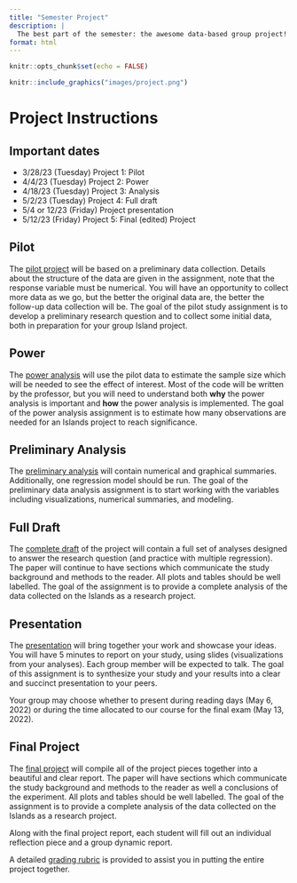 ```yaml
---
title: "Semester Project"
description: |
  The best part of the semester: the awesome data-based group project!
format: html
---
```




```r
knitr::opts_chunk$set(echo = FALSE)
```

```r
knitr::include_graphics("images/project.png")
```

# Project Instructions

:::{.callout-tip icon=false}
## Important dates

* 3/28/23 (Tuesday) Project 1: Pilot
* 4/4/23 (Tuesday) Project 2: Power
* 4/18/23 (Tuesday) Project 3: Analysis
* 5/2/23 (Tuesday) Project 4: Full draft
* 5/4 or 12/23 (Friday) Project presentation
* 5/12/23 (Friday) Project 5: Final (edited) Project
::: 

## Pilot

The <a href = "https://m58-intro-stats.netlify.app/slides/Pilot_m58_s23_Islands.docx" target = "_blank">pilot project</a> will be based on a preliminary data collection.  Details about the structure of the data are given in the assignment, note that the response variable must be numerical.  You will have an opportunity to collect more data as we go, but the better the original data are, the better the follow-up data collection will be. The goal of the pilot study assignment is to develop a preliminary research question and to collect some initial data, both in preparation for your group Island project. 

## Power

The <a href = "https://m58-intro-stats.netlify.app/slides/Power_m58_s23_Islands.docx" target = "_blank">power analysis</a> will use the pilot data to estimate the sample size which will be needed to see the effect of interest.  Most of the code will be written by the professor, but you will need to understand both **why** the power analysis is important and **how** the power analysis is implemented.  The goal of the power analysis assignment is to estimate how many observations are needed for an Islands project to reach significance.

## Preliminary Analysis

The <a href = "https://m58-intro-stats.netlify.app/slides/PreliminaryAnalysis_m58_s23_Islands.docx" target = "_blank">preliminary analysis</a> will contain numerical and graphical summaries.  Additionally, one regression model should be run. The goal of the preliminary data analysis assignment is to start working with the variables including visualizations, numerical summaries, and modeling.

## Full Draft

The <a href = "https://m58-intro-stats.netlify.app/slides/CompleteDraft_m58_s23_Islands.docx" target = "_blank">complete draft</a> of the project will contain a full set of analyses designed to answer the research question (and practice with multiple regression).  The paper will continue to have sections which communicate the study background and methods to the reader.  All plots and tables should be well labelled. The goal of the assignment is to provide a complete analysis of the data collected on the Islands as a research project.

## Presentation

The <a href = "https://m58-intro-stats.netlify.app/slides/Presentation_m58_s23_Islands.docx" target = "_blank">presentation</a> will bring together your work and showcase your ideas.  You will have 5 minutes to report on your study, using slides (visualizations from your analyses).  Each group member will be expected to talk.  The goal of this assignment is to synthesize your study and your results into a clear and succinct presentation to your peers.

Your group may choose whether to present during reading days (May 6, 2022) or during the time allocated to our course for the final exam (May 13, 2022).


## Final Project

The <a href = "https://m58-intro-stats.netlify.app/slides/CompleteDraft_m58_s23_Islands.docx" target = "_blank">final project</a> will compile all of the project pieces together into a beautiful and clear report. The paper will  have sections which communicate the study background and methods to the reader as well a conclusions of the experiment.  All plots and tables should be well labelled. The goal of the assignment is to provide a complete analysis of the data collected on the Islands as a research project.

Along with the final project report, each student will fill out an individual reflection piece and a group dynamic report.

A detailed <a href = "https://m58-intro-stats.netlify.app/slides/Rubric_m58_s23_Islands.docx" target = "_blank">grading rubric</a> is provided to assist you in putting the entire project together.


